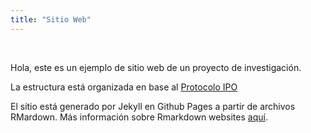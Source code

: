 ---
title: "Sitio Web"
---

<br>

Hola, este es un ejemplo de sitio web de un proyecto de investigación.

La estructura está organizada en base al [Protocolo IPO]()


El sitio está generado por Jekyll en Github Pages a partir de archivos RMardown. Más información sobre Rmarkdown websites [aquí](https://bookdown.org/yihui/rmarkdown/rmarkdown-site.html).

